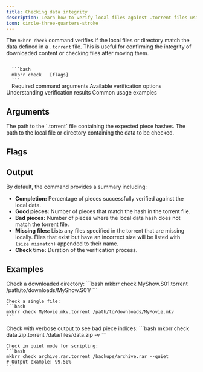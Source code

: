 ```yaml
---
title: Checking data integrity
description: Learn how to verify local files against .torrent files using the mkbrr check command
icon: circle-three-quarters-stroke
---
```



The `mkbrr check` command verifies if the local files or directory match the data defined in a `.torrent` file. This is useful for confirming the integrity of downloaded content or checking files after moving them.

<CodeGroup>
  <Code title="Command">
  ```bash
  mkbrr check <torrent-file> <content-path> [flags]
  ```
  </Code>
</CodeGroup>

<CardGroup>
  <Card title="Arguments" icon="list-check" href="#arguments">
    Required command arguments
  </Card>
  <Card title="Flags" icon="flag" href="#flags">
    Available verification options
  </Card>
  <Card title="Output" icon="file-export" href="#output">
    Understanding verification results
  </Card>
  <Card title="Examples" icon="code" href="#examples">
    Common usage examples
  </Card>
</CardGroup>

## Arguments

  <ParamField path="torrent-file" type="string" required>
    The path to the `.torrent` file containing the expected piece hashes.
  </ParamField>

  <ParamField path="content-path" type="string" required>
    The path to the local file or directory containing the data to be checked.
  </ParamField>

## Flags

<CheckParams />

## Output

By default, the command provides a summary including:

-   **Completion:** Percentage of pieces successfully verified against the local data.
-   **Good pieces:** Number of pieces that match the hash in the torrent file.
-   **Bad pieces:** Number of pieces where the local data hash does not match the torrent file.
-   **Missing files:** Lists any files specified in the torrent that are missing locally. Files that exist but have an incorrect size will be listed with ` (size mismatch)` appended to their name.
-   **Check time:** Duration of the verification process.

## Examples

<Tabs>
  <Tab title="Basic Usage">
    Check a downloaded directory:
    ```bash
    mkbrr check MyShow.S01.torrent /path/to/downloads/MyShow.S01/
    ```

    Check a single file:
    ```bash
    mkbrr check MyMovie.mkv.torrent /path/to/downloads/MyMovie.mkv
    ```
  </Tab>

  <Tab title="Advanced Options">
    Check with verbose output to see bad piece indices:
    ```bash
    mkbrr check data.zip.torrent /data/files/data.zip -v
    ```

    Check in quiet mode for scripting:
    ```bash
    mkbrr check archive.rar.torrent /backups/archive.rar --quiet
    # Output example: 99.50%
    ```
  </Tab>
</Tabs>
